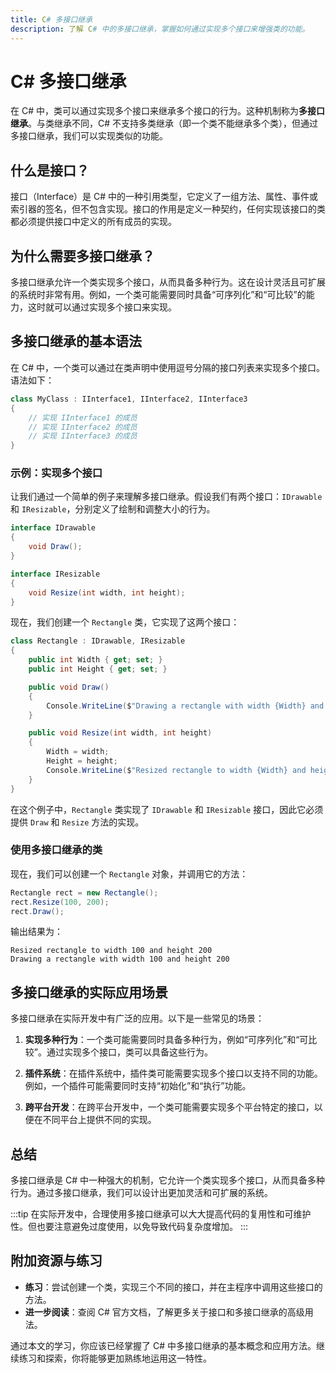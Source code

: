 ```yaml
---
title: C# 多接口继承
description: 了解 C# 中的多接口继承，掌握如何通过实现多个接口来增强类的功能。
---
```


# C# 多接口继承

在 C# 中，类可以通过实现多个接口来继承多个接口的行为。这种机制称为**多接口继承**。与类继承不同，C# 不支持多类继承（即一个类不能继承多个类），但通过多接口继承，我们可以实现类似的功能。

## 什么是接口？

接口（Interface）是 C# 中的一种引用类型，它定义了一组方法、属性、事件或索引器的签名，但不包含实现。接口的作用是定义一种契约，任何实现该接口的类都必须提供接口中定义的所有成员的实现。

## 为什么需要多接口继承？

多接口继承允许一个类实现多个接口，从而具备多种行为。这在设计灵活且可扩展的系统时非常有用。例如，一个类可能需要同时具备“可序列化”和“可比较”的能力，这时就可以通过实现多个接口来实现。

## 多接口继承的基本语法

在 C# 中，一个类可以通过在类声明中使用逗号分隔的接口列表来实现多个接口。语法如下：

```csharp
class MyClass : IInterface1, IInterface2, IInterface3
{
    // 实现 IInterface1 的成员
    // 实现 IInterface2 的成员
    // 实现 IInterface3 的成员
}
```

### 示例：实现多个接口

让我们通过一个简单的例子来理解多接口继承。假设我们有两个接口：`IDrawable` 和 `IResizable`，分别定义了绘制和调整大小的行为。

```csharp
interface IDrawable
{
    void Draw();
}

interface IResizable
{
    void Resize(int width, int height);
}
```

现在，我们创建一个 `Rectangle` 类，它实现了这两个接口：

```csharp
class Rectangle : IDrawable, IResizable
{
    public int Width { get; set; }
    public int Height { get; set; }

    public void Draw()
    {
        Console.WriteLine($"Drawing a rectangle with width {Width} and height {Height}");
    }

    public void Resize(int width, int height)
    {
        Width = width;
        Height = height;
        Console.WriteLine($"Resized rectangle to width {Width} and height {Height}");
    }
}
```

在这个例子中，`Rectangle` 类实现了 `IDrawable` 和 `IResizable` 接口，因此它必须提供 `Draw` 和 `Resize` 方法的实现。

### 使用多接口继承的类

现在，我们可以创建一个 `Rectangle` 对象，并调用它的方法：

```csharp
Rectangle rect = new Rectangle();
rect.Resize(100, 200);
rect.Draw();
```

输出结果为：

```
Resized rectangle to width 100 and height 200
Drawing a rectangle with width 100 and height 200
```

## 多接口继承的实际应用场景

多接口继承在实际开发中有广泛的应用。以下是一些常见的场景：

1. **实现多种行为**：一个类可能需要同时具备多种行为，例如“可序列化”和“可比较”。通过实现多个接口，类可以具备这些行为。

2. **插件系统**：在插件系统中，插件类可能需要实现多个接口以支持不同的功能。例如，一个插件可能需要同时支持“初始化”和“执行”功能。

3. **跨平台开发**：在跨平台开发中，一个类可能需要实现多个平台特定的接口，以便在不同平台上提供不同的实现。

## 总结

多接口继承是 C# 中一种强大的机制，它允许一个类实现多个接口，从而具备多种行为。通过多接口继承，我们可以设计出更加灵活和可扩展的系统。

:::tip
在实际开发中，合理使用多接口继承可以大大提高代码的复用性和可维护性。但也要注意避免过度使用，以免导致代码复杂度增加。
:::

## 附加资源与练习

- **练习**：尝试创建一个类，实现三个不同的接口，并在主程序中调用这些接口的方法。
- **进一步阅读**：查阅 C# 官方文档，了解更多关于接口和多接口继承的高级用法。

通过本文的学习，你应该已经掌握了 C# 中多接口继承的基本概念和应用方法。继续练习和探索，你将能够更加熟练地运用这一特性。